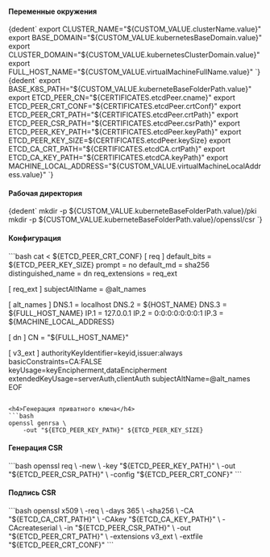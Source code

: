 

<h4>Переменные окружения</h4>
<CodeBlock language="bash">
  {dedent`
        export CLUSTER_NAME="${CUSTOM_VALUE.clusterName.value}"
        export BASE_DOMAIN="${CUSTOM_VALUE.kubernetesBaseDomain.value}"
        export CLUSTER_DOMAIN="${CUSTOM_VALUE.kubernetesClusterDomain.value}"
        export FULL_HOST_NAME="${CUSTOM_VALUE.virtualMachineFullName.value}"
    `}
</CodeBlock>

<CodeBlock language="bash">
  {dedent`
        export BASE_K8S_PATH="${CUSTOM_VALUE.kuberneteBaseFolderPath.value}"
        export ETCD_PEER_CN="${CERTIFICATES.etcdPeer.cname}"
        export ETCD_PEER_CRT_CONF="${CERTIFICATES.etcdPeer.crtConf}"
        export ETCD_PEER_CRT_PATH="${CERTIFICATES.etcdPeer.crtPath}"
        export ETCD_PEER_CSR_PATH="${CERTIFICATES.etcdPeer.csrPath}"
        export ETCD_PEER_KEY_PATH="${CERTIFICATES.etcdPeer.keyPath}"
        export ETCD_PEER_KEY_SIZE=${CERTIFICATES.etcdPeer.keySize}
        export ETCD_CA_CRT_PATH="${CERTIFICATES.etcdCA.crtPath}"
        export ETCD_CA_KEY_PATH="${CERTIFICATES.etcdCA.keyPath}"
        export MACHINE_LOCAL_ADDRESS="${CUSTOM_VALUE.virtualMachineLocalAddress.value}"
    `}
</CodeBlock>

<h4>Рабочая директория</h4>
<CodeBlock language="bash">
  {dedent`
        mkdir -p ${CUSTOM_VALUE.kuberneteBaseFolderPath.value}/pki
        mkdir -p ${CUSTOM_VALUE.kuberneteBaseFolderPath.value}/openssl/csr
    `}
</CodeBlock>

<h4>Конфигурация</h4>
```bash
cat <<EOF > ${ETCD_PEER_CRT_CONF}
[ req ]
default_bits        = ${ETCD_PEER_KEY_SIZE}
prompt              = no
default_md          = sha256
distinguished_name  = dn
req_extensions      = req_ext

[ req_ext ]
subjectAltName = @alt_names

[ alt_names ]
DNS.1 = localhost
DNS.2 = ${HOST_NAME}
DNS.3 = ${FULL_HOST_NAME}
IP.1  = 127.0.0.1
IP.2  = 0:0:0:0:0:0:0:1
IP.3  = ${MACHINE_LOCAL_ADDRESS}

[ dn ]
CN = "${FULL_HOST_NAME}"

[ v3_ext ]
authorityKeyIdentifier=keyid,issuer:always
basicConstraints=CA:FALSE
keyUsage=keyEncipherment,dataEncipherment
extendedKeyUsage=serverAuth,clientAuth
subjectAltName=@alt_names
EOF
```

<h4>Генерация приватного ключа</h4>
```bash
openssl genrsa \
    -out "${ETCD_PEER_KEY_PATH}" ${ETCD_PEER_KEY_SIZE}
```

<h4>Генерация CSR</h4>
```bash
openssl req \
    -new \
    -key "${ETCD_PEER_KEY_PATH}" \
    -out "${ETCD_PEER_CSR_PATH}" \
    -config "${ETCD_PEER_CRT_CONF}"
```

<h4>Подпись CSR</h4>
```bash
openssl x509 \
    -req \
    -days 365 \
    -sha256 \
    -CA "${ETCD_CA_CRT_PATH}" \
    -CAkey "${ETCD_CA_KEY_PATH}" \
    -CAcreateserial \
    -in "${ETCD_PEER_CSR_PATH}" \
    -out "${ETCD_PEER_CRT_PATH}" \
    -extensions v3_ext \
    -extfile "${ETCD_PEER_CRT_CONF}"
```
